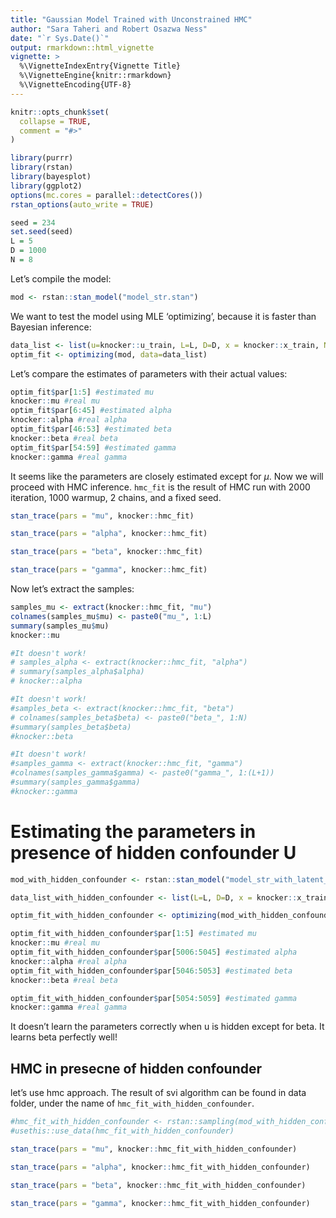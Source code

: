 ```yaml
---
title: "Gaussian Model Trained with Unconstrained HMC"
author: "Sara Taheri and Robert Osazwa Ness"
date: "`r Sys.Date()`"
output: rmarkdown::html_vignette
vignette: >
  %\VignetteIndexEntry{Vignette Title}
  %\VignetteEngine{knitr::rmarkdown}
  %\VignetteEncoding{UTF-8}
---
```


```r
knitr::opts_chunk$set(
  collapse = TRUE,
  comment = "#>"
)
```

```r
library(purrr)
library(rstan)
library(bayesplot)
library(ggplot2)
options(mc.cores = parallel::detectCores())
rstan_options(auto_write = TRUE)
```

```r
seed = 234
set.seed(seed)
L = 5
D = 1000
N = 8
```


Let's compile the model:

```r
mod <- rstan::stan_model("model_str.stan")
```

We want to test the model using MLE 'optimizing', because it is faster than Bayesian inference:

```r
data_list <- list(u=knocker::u_train, L=L, D=D, x = knocker::x_train, N =N, m = knocker::m_train, y = knocker::y_train, m_and_u = cbind(knocker::m_train,knocker::u_train))
optim_fit <- optimizing(mod, data=data_list)
```

Let's compare the estimates of parameters with their actual values:

```r
optim_fit$par[1:5] #estimated mu
knocker::mu #real mu
optim_fit$par[6:45] #estimated alpha
knocker::alpha #real alpha
optim_fit$par[46:53] #estimated beta
knocker::beta #real beta
optim_fit$par[54:59] #estimated gamma
knocker::gamma #real gamma
```

It seems like the parameters are closely estimated except for $\mu$. Now we will proceed with HMC inference. ```hmc_fit``` is the result of HMC run with 2000 iteration, 1000 warmup, 2 chains, and a fixed seed. 

```r
stan_trace(pars = "mu", knocker::hmc_fit)
```

```r
stan_trace(pars = "alpha", knocker::hmc_fit)
```

```r
stan_trace(pars = "beta", knocker::hmc_fit)
```

```r
stan_trace(pars = "gamma", knocker::hmc_fit)
```

Now let's extract the samples:

```r
samples_mu <- extract(knocker::hmc_fit, "mu")
colnames(samples_mu$mu) <- paste0("mu_", 1:L)
summary(samples_mu$mu)
knocker::mu
```

```r
#It doesn't work!
# samples_alpha <- extract(knocker::hmc_fit, "alpha")
# summary(samples_alpha$alpha)
# knocker::alpha
```

```r
#It doesn't work!
#samples_beta <- extract(knocker::hmc_fit, "beta")
# colnames(samples_beta$beta) <- paste0("beta_", 1:N)
#summary(samples_beta$beta)
#knocker::beta
```

```r
#It doesn't work!
#samples_gamma <- extract(knocker::hmc_fit, "gamma")
#colnames(samples_gamma$gamma) <- paste0("gamma_", 1:(L+1))
#summary(samples_gamma$gamma)
#knocker::gamma
```

# Estimating the parameters in presence of hidden confounder U

```r
mod_with_hidden_confounder <- rstan::stan_model("model_str_with_latent_confounder.stan")
```

```r
data_list_with_hidden_confounder <- list(L=L, D=D, x = knocker::x_train, N =N, y = knocker::y_train, m = knocker::m_train)
```

```r
optim_fit_with_hidden_confounder <- optimizing(mod_with_hidden_confounder, data=data_list_with_hidden_confounder)
```


```r
optim_fit_with_hidden_confounder$par[1:5] #estimated mu
knocker::mu #real mu
optim_fit_with_hidden_confounder$par[5006:5045] #estimated alpha
knocker::alpha #real alpha
optim_fit_with_hidden_confounder$par[5046:5053] #estimated beta
knocker::beta #real beta
```


```r
optim_fit_with_hidden_confounder$par[5054:5059] #estimated gamma
knocker::gamma #real gamma
```

It doesn't learn the parameters correctly when u is hidden except for beta. It learns beta perfectly well!

## HMC in presecne of hidden confounder
 
let's use hmc approach. The result of svi algorithm can be found in data folder, under the name of ```hmc_fit_with_hidden_confounder```.

```r
#hmc_fit_with_hidden_confounder <- rstan::sampling(mod_with_hidden_confounder, data=data_list_with_hidden_confounder, chains = 2, iter = 2500, warmup = 1500, seed = seed)
#usethis::use_data(hmc_fit_with_hidden_confounder)
```

```r
stan_trace(pars = "mu", knocker::hmc_fit_with_hidden_confounder)
```

```r
stan_trace(pars = "alpha", knocker::hmc_fit_with_hidden_confounder)
```

```r
stan_trace(pars = "beta", knocker::hmc_fit_with_hidden_confounder)
```

```r
stan_trace(pars = "gamma", knocker::hmc_fit_with_hidden_confounder)
```

